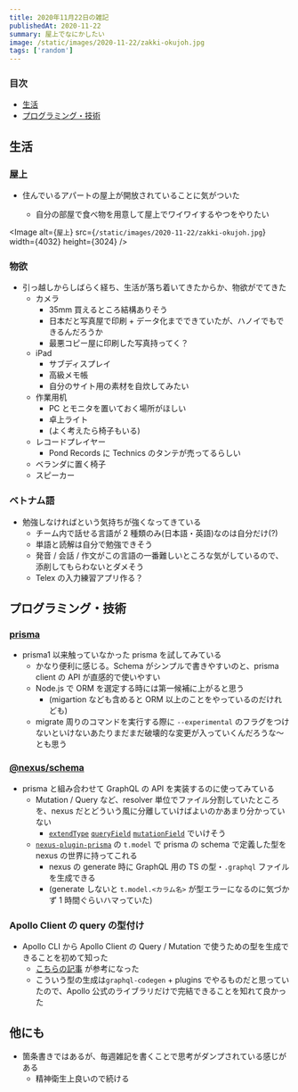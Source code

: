 ```yaml
---
title: 2020年11月22日の雑記
publishedAt: 2020-11-22
summary: 屋上でなにかしたい
image: /static/images/2020-11-22/zakki-okujoh.jpg
tags: ['random']
---
```


### 目次

- [生活](#生活)
- [プログラミング・技術](#プログラミング・技術)

## 生活

### 屋上

- 住んでいるアパートの屋上が開放されていることに気がついた

  - 自分の部屋で食べ物を用意して屋上でワイワイするやつをやりたい

<Image
  alt={`屋上`}
  src={`/static/images/2020-11-22/zakki-okujoh.jpg`}
  width={4032}
  height={3024}
/>

### 物欲

- 引っ越しからしばらく経ち、生活が落ち着いてきたからか、物欲がでてきた
  - カメラ
    - 35mm 買えるところ結構ありそう
    - 日本だと写真屋で印刷 + データ化までできていたが、ハノイでもできるんだろうか
    - 最悪コピー屋に印刷した写真持ってく？
  - iPad
    - サブディスプレイ
    - 高級メモ帳
    - 自分のサイト用の素材を自炊してみたい
  - 作業用机
    - PC とモニタを置いておく場所がほしい
    - 卓上ライト
    - (よく考えたら椅子もいる)
  - レコードプレイヤー
    - Pond Records に Technics のタンテが売ってるらしい
  - ベランダに置く椅子
  - スピーカー

### ベトナム語

- 勉強しなければという気持ちが強くなってきている
  - チーム内で話せる言語が 2 種類のみ(日本語・英語)なのは自分だけ(?)
  - 単語と読解は自分で勉強できそう
  - 発音 / 会話 / 作文がこの言語の一番難しいところな気がしているので、添削してもらわないとダメそう
  - Telex の入力練習アプリ作る？

## プログラミング・技術

### [prisma](https://www.prisma.io/)

- prisma1 以来触っていなかった prisma を試してみている
  - かなり便利に感じる。Schema がシンプルで書きやすいのと、prisma client の API が直感的で使いやすい
  - Node.js で ORM を選定する時には第一候補に上がると思う
    - (migartion なども含めると ORM 以上のことをやっているのだけれども)
  - migrate 周りのコマンドを実行する際に `--experimental` のフラグをつけないといけないあたりまだまだ破壊的な変更が入っていくんだろうな〜とも思う

### [@nexus/schema](https://nexusjs.org/)

- prisma と組み合わせて GraphQL の API を実装するのに使ってみている
  - Mutation / Query など、resolver 単位でファイル分割していたところを、nexus だとどういう風に分離していけばよいのかあまり分かっていない
    - [`extendType`](https://nexusjs.org/docs/api/extend-type) [`queryField`](https://nexusjs.org/docs/api/query-field) [`mutationField`](https://nexusjs.org/docs/api/mutation-field) でいけそう
  - [`nexus-plugin-prisma`](https://nexusjs.org/docs/pluginss/prisma/overview) の `t.model` で prisma の schema で定義した型を nexus の世界に持ってこれる
    - nexus の generate 時に GraphQL 用の TS の型・`.graphql` ファイルを生成できる
    - (generate しないと `t.model.<カラム名>` が型エラーになるのに気づかず 1 時間ぐらいハマっていた)

### Apollo Client の query の型付け

- Apollo CLI から Apollo Client の Query / Mutation で使うための型を生成できることを初めて知った
  - [こちらの記事](https://qiita.com/koedamon/items/0fd3a01f7e398e54b747) が参考になった
  - こういう型の生成は`graphql-codegen` + plugins でやるものだと思っていたので、Apollo 公式のライブラリだけで完結できることを知れて良かった

## 他にも

- 箇条書きではあるが、毎週雑記を書くことで思考がダンプされている感じがある
  - 精神衛生上良いので続ける
